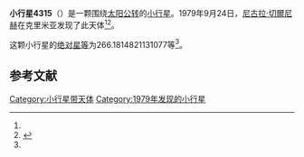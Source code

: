 {{Infobox planet
| bgcolour = #FFFFC0
| name = 4315 Pronik
| symbol = 
| image = 
| caption = 
| discovery = yes
| discovery_ref = 
| discoverer = [[尼古拉·切爾尼赫|尼古拉·切爾尼赫]]
| discovery_site = [[克里米亚|克里米亚]] 
| discovered = 1979年9月24日
| designations = yes
| mp_name = 
| named_after = 
| alt_names = 1979 SL11/ 1978 BD / 1979 TA2 / 1979 UW1 / 1979 WP5 / 1983 HG
| mp_category = [[主带小行星|主带小行星]]
| orbit_ref = <ref name="a">[http://ssd.jpl.nasa.gov/sbdb.cgi?sstr=4315 4315 Pronik] {{Wayback|url=http://ssd.jpl.nasa.gov/sbdb.cgi?sstr=4315 |date=20201124004734 }}，小行星數據庫瀏覽器（JPL Small-Body Database Browser）－[[美国国家航空航天局|美国国家航空航天局]]喷气推进实验室</ref>
| epoch = 2456400.5 (2013年4月18日更新)
| aphelion = {{convert|3.850351166938821|AU|km|3|abbr=on|lk=out}}
| perihelion = {{convert|2.096496248596842|AU|km|3|abbr=on}}
| semimajor = {{convert|2.973423707767832|AU|km|3|abbr=on}}
| eccentricity = 0.294921796
| period = 1872.766476 [[日|日]]<br />5.13[[儒略年|儒略年]]
| avg_speed = 
| inclination = 16.69118929739133
| asc_node = 28.52798717902305
| mean_anomaly = 
| arg_peri = 266.1814821131077
| satellites = 
| physical_characteristics = yes
| dimensions = 
| mass = 
| density = 
| surface_grav = 
| escape_velocity = 
| sidereal_day = 
| axial_tilt = 
| pole_ecliptic_lat = 
| pole_ecliptic_lon = 
| albedo = 
| temperatures= 
| temp_name1 = 
| mean_temp_1 = 
| max_temp_1 = 
| temp_name2 = 
| max_temp_2 = 
| spectral_type = 
| abs_magnitude = 266.1814821131077
}}

'''小行星4315'''（{{lang-en|4315 Pronik}}）是一颗围绕[[太阳|太阳]][[公转|公转]]的[[小行星|小行星]]。1979年9月24日，[[尼古拉·切爾尼赫|尼古拉·切爾尼赫]]在克里米亚发现了此天体<ref name="a" /><ref>{{cite news|title=小行星列表|url=http://cfa-www.harvard.edu/iau/lists/NumberedMPs.txt|accessdate=2013-07-08|newspaper=哈佛大学|archive-date=2008-05-17|archive-url=https://web.archive.org/web/20080517010638/http://cfa-www.harvard.edu/iau/lists/NumberedMPs.txt|dead-url=no}}</ref>。

这颗小行星的[[绝对星等|绝对星等]]为266.1814821131077等<ref name="a" />。

==参考文献==
{{reflist}}
{{Minor Planet Number|[[小行星4314|小行星4314]]|[[小行星4316|小行星4316]]}}

{{小天体}}

[[Category:小行星带天体|Category:小行星带天体]]
[[Category:1979年发现的小行星|Category:1979年发现的小行星]]

{{asteroid-stub}}